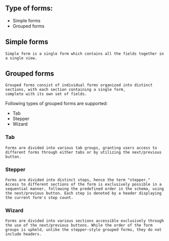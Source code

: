 ## Type of forms:

-   Simple forms
-   Grouped forms

## Simple forms

    Simple form is a single form which contains all the fields together in a single view.

## Grouped forms

    Grouped forms consist of individual forms organized into distinct sections, with each section containing a single form,
    complete with its own set of fields.

Following types of grouped forms are supported:

-   Tab
-   Stepper
-   Wizard

### Tab

    Forms are divided into various tab groups, granting users access to different forms through either tabs or by utilizing the next/previous button.

### Stepper

    Forms are divided into distinct steps, hence the term "stepper." Access to different sections of the form is exclusively possible in a sequential manner, following the predefined order in the schema, using the next/previous button. Each step is denoted by a header displaying the current form's step count.

### Wizard

    Forms are divided into various sections accessible exclusively through the use of the next/previous buttons. While the order of the form groups is upheld, unlike the stepper-style grouped forms, they do not include headers.
